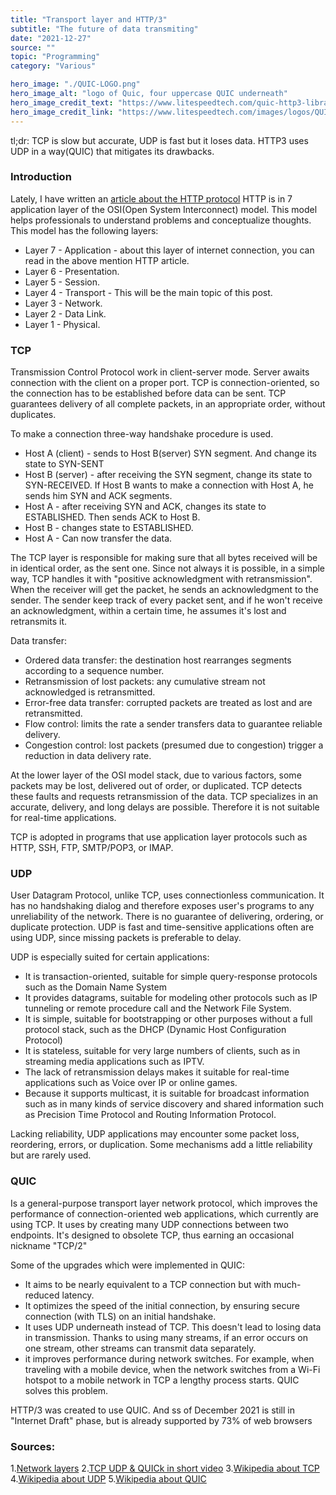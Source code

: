 ---
title: "Transport layer and HTTP/3"
subtitle: "The future of data transmiting"
date: "2021-12-27"
source: ""
topic: "Programming"
category: "Various"

hero_image: "./QUIC-LOGO.png"
hero_image_alt: "logo of Quic, four uppercase QUIC underneath"
hero_image_credit_text: "https://www.litespeedtech.com/quic-http3-library"
hero_image_credit_link: "https://www.litespeedtech.com/images/logos/QUIC-LOGO.png"
---

tl;dr: TCP is slow but accurate, UDP is fast but it loses data.
HTTP3 uses UDP in a way(QUIC) that mitigates its drawbacks.


### Introduction

Lately, I have written an [article about the HTTP protocol](https://theyellowpages.live/blog/http/)
HTTP is in 7 application layer of the OSI(Open System Interconnect)
model. This model helps professionals to understand problems and 
conceptualize thoughts. This model has the following layers:

- Layer 7 - Application - about this layer of internet connection, you can read in the above mention HTTP article.
- Layer 6 - Presentation.
- Layer 5 - Session.
- Layer 4 - Transport - This will be the main topic of this post.
- Layer 3 - Network.
- Layer 2 - Data Link.
- Layer 1 - Physical.

### TCP 

Transmission Control Protocol work in client-server mode. Server awaits connection
with the client on a proper port. 
TCP is connection-oriented, so the connection has to be established before data can be sent.
TCP guarantees delivery of all complete packets, in an appropriate order,  without duplicates.

To make a connection three-way handshake procedure is used.
- Host A (client) - sends to Host B(server) SYN segment. And change its state to SYN-SENT 
- Host B (server) - after receiving the SYN segment, change its state to SYN-RECEIVED. 
If Host B wants to make a connection with Host A, he sends him SYN and ACK segments.
- Host A - after receiving SYN and ACK, changes its state to ESTABLISHED. Then sends ACK to Host B.
- Host B - changes state to ESTABLISHED.
- Host A - Can now transfer the data.

The TCP layer is responsible for making sure that all bytes received will be in identical order, as the sent one. Since not always it is possible, in a simple way, TCP handles it with "positive acknowledgment with retransmission". When the receiver will get the packet,
he sends an acknowledgment to the sender. The sender keep track of every packet sent, and if he won't receive an acknowledgment, within a certain time, he assumes it's lost and retransmits it.

Data transfer:
- Ordered data transfer: the destination host rearranges segments according to a sequence number.
- Retransmission of lost packets: any cumulative stream not acknowledged is retransmitted.
- Error-free data transfer: corrupted packets are treated as lost and are retransmitted.
- Flow control: limits the rate a sender transfers data to guarantee reliable delivery.
- Congestion control: lost packets (presumed due to congestion) trigger a reduction in data delivery rate.

At the lower layer of the OSI model stack, due to various factors, some packets may be lost, delivered out of order, or duplicated. TCP detects these faults and requests 
retransmission of the data. TCP specializes in an accurate, delivery, and long delays are possible. 
Therefore it is not suitable for real-time applications.

TCP is adopted in programs that use application layer protocols such as HTTP, SSH, FTP, SMTP/POP3, or IMAP.

### UDP

User Datagram Protocol, unlike TCP, uses connectionless communication. It has no handshaking
dialog and therefore exposes user's programs to any unreliability of the network. There is no 
guarantee of delivering, ordering, or duplicate protection. UDP is fast and time-sensitive 
applications often are using UDP, since missing packets is preferable to delay.

UDP is especially suited for certain applications:
- It is transaction-oriented, suitable for simple query-response protocols such as the Domain Name System
- It provides datagrams, suitable for modeling other protocols such as IP tunneling or remote procedure call and the Network File System.
- It is simple, suitable for bootstrapping or other purposes without a full protocol stack, such as the DHCP (Dynamic Host Configuration Protocol)
- It is stateless, suitable for very large numbers of clients, such as in streaming media applications such as IPTV.
- The lack of retransmission delays makes it suitable for real-time applications such as Voice over IP or online games.
- Because it supports multicast, it is suitable for broadcast information such as in many 
kinds of service discovery and shared information such as Precision Time Protocol and Routing Information Protocol.

Lacking reliability, UDP applications may encounter some packet loss, reordering, errors, or duplication.
Some mechanisms add a little reliability but are rarely used. 

### QUIC

Is a general-purpose transport layer network protocol, which improves
the performance of connection-oriented web applications, which currently are using TCP.
It uses by creating many UDP connections between two endpoints. It's designed to 
obsolete TCP, thus earning an occasional nickname "TCP/2"

Some of the upgrades which were implemented in QUIC:
- It aims to be nearly equivalent to a TCP connection but with much-reduced latency.
- It  optimizes the speed of the initial connection, by ensuring secure connection (with TLS)
on an initial handshake. 
- It uses UDP underneath instead of TCP. This doesn't lead
to losing data in transmission. Thanks to using many streams, if an error occurs on one stream, other streams can transmit data separately. 
- it improves performance during network switches. For example, when traveling with a mobile device,
when the network switches from a Wi-Fi hotspot to a mobile network in TCP a lengthy process starts.
QUIC solves this problem.

HTTP/3 was created to use QUIC. And ss of December 2021 is still in "Internet Draft" phase,
but is already supported by 73% of web browsers


### Sources:

1.[Network layers](https://www.networkworld.com/article/3239677/the-osi-model-explained-and-how-to-easily-remember-its-7-layers.html)
2.[TCP UDP & QUICk in short video](https://www.youtube.com/watch?v=y8xHJJWwJt4)
3.[Wikipedia about TCP](https://en.wikipedia.org/wiki/Transmission_Control_Protocol)
4.[Wikipedia about UDP](https://en.wikipedia.org/wiki/User_Datagram_Protocol)
5.[Wikipedia about QUIC](https://en.wikipedia.org/wiki/QUIC)
